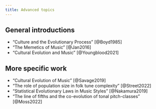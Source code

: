 ```yaml
---
title: Advanced topics
---
```


<!-- Advanced topics - separate into chapters later -->

## General introductions

- "Culture and the Evolutionary Process" [@Boyd1985]
- "The Memetics of Music" [@Jan2016]
- "Cultural Evolution and Music" [@Youngblood2021]

## More specific work

- "Cultural Evolution of Music" [@Savage2019]
- "The role of population size in folk tune complexity" [@Street2022]
- "Statistical Evolutionary Laws in Music Styles" [@Nakamura2019]
- "The line of fifths and the co-evolution of tonal pitch-classes" [@Moss2022]